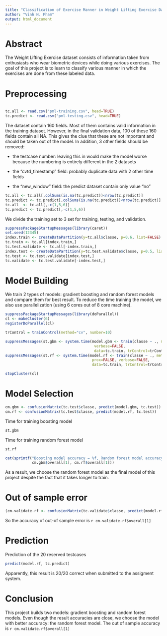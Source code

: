 ```yaml
---
title: "Classification of Exercise Manner in Weight Lifting Exercise Dataset"
author: "Vinh N. Pham"
output: html_document
---
```

# Abstract
   The Weight Lifting Exercise dataset consists of information taken from enthusiasts
   who wear biometric devices while doing various exercises.  The goal of this project
   is to learn to classify various manner in which the exercises are done from these
   labeled data.
   
# Preprocessing
```r
```
```r
tc.all <- read.csv("pml-training.csv", head=TRUE)
tc.predict <- read.csv("pml-testing.csv", head=TRUE)
```

   The dataset contain 160 fields.  Most of them contains valid information in the
   training dataset.  However, in the final validation data, 100 of these 160 fields
   contain all NA.  This gives the clue that these are not important and should be
   taken out of the model.  In addition, 3 other fields should be removed:
   
   - the testcase number: leaving this in would make the model worse because the
                           numbering is entirely different in the 2 datasets
                           
   - the "cvtd_timestamp" field: probably duplicate data with 2 other time fields
   
   - the "new_window" field: the predict dataset contain only value "no"
   
```r
tc.all <- tc.all[,colSums(is.na(tc.predict))<nrow(tc.predict)]
tc.predict <- tc.predict[,colSums(is.na(tc.predict))<nrow(tc.predict)]
tc.all  <- tc.all[,-c(1,5,6)]
tc.predict <- tc.predict[,-c(1,5,6)]
```
   We divide the training set to 3 set for training, testing, and validation.
```r
suppressPackageStartupMessages(library(caret))
set.seed(12345)
index.train <- createDataPartition(y=tc.all$classe, p=0.6, list=FALSE)
tc.train <- tc.all[index.train,]
tc.test.validate <- tc.all[-index.train,]
index.test <- createDataPartition(y=tc.test.validate$classe, p=0.5, list=FALSE)
tc.test <- tc.test.validate[index.test,]
tc.validate <- tc.test.validate[-index.test,]
```
# Model Building
   We train 2 types of models: gradient boosting and random forest models and compare
   them for best result.  To reduce the time training the model, we also use
   parallelization (using 6 cores out of 8 core machine).
   
```r
suppressPackageStartupMessages(library(doParallel))
cl <- makeCluster(6)
registerDoParallel(cl)

trControl = trainControl(method="cv", number=10)

suppressMessages(st.gbm <- system.time(model.gbm <- train(classe ~ ., method="gbm",
                                        verbose=FALSE,
                                        data=tc.train, trControl=trControl)))
suppressMessages(st.rf <- system.time(model.rf <- train(classe ~ ., method="rf", 
                                       prox=FALSE, verbose=FALSE,
                                       data=tc.train, trControl=trControl)))

stopCluster(cl)
```
# Model Selection
```r
cm.gbm <- confusionMatrix(tc.test$classe, predict(model.gbm, tc.test))
cm.rf <- confusionMatrix(tc.test$classe, predict(model.rf, tc.test))
```
Time for training boosting model
```r
st.gbm
```
Time for training random forest model
```r
st.rf
```

```r
cat(sprintf("Boosting model accuracy = %f, Random forest model accuracy = %f",
            cm.gbm$overall[1], cm.rf$overall[1]))
```
As a result, we choose the random forest model as the final model of this project
despite the fact that it takes longer to train.

# Out of sample error
```r
(cm.validate.rf <- confusionMatrix(tc.validate$classe, predict(model.rf, tc.validate)))
```
So the accuracy of out-of sample error is `r cm.validate.rf$overall[1]`

# Prediction
Prediction of the 20 reserved testcases
```r
predict(model.rf, tc.predict)
```
Apparently, this result is 20/20 correct when submitted to the assigment system.

# Conclusion
This project builds two models: gradient boosting and random forest models.  Even though
the result accuracies are close, we choose the model with better accuracy: the random
forest model.  The out of sample accuracy is `r cm.validate.rf$overall[1]`